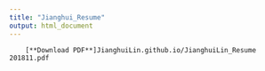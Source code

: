 ```yaml
---
title: "Jianghui_Resume"
output: html_document
---
```



        [**Download PDF**]JianghuiLin.github.io/JianghuiLin_Resume 201811.pdf
      